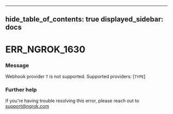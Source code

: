 

---
hide_table_of_contents: true
displayed_sidebar: docs
---


# ERR_NGROK_1630

### Message
Webhook provider `T` is not supported.  Supported providers: [`TYPE`]

<ErrorDetails />



### Further help
If you're having trouble resolving this error, please reach out to [support@ngrok.com](mailto:support@ngrok.com?subject=Help%20with%20ERR_NGROK_1630)

